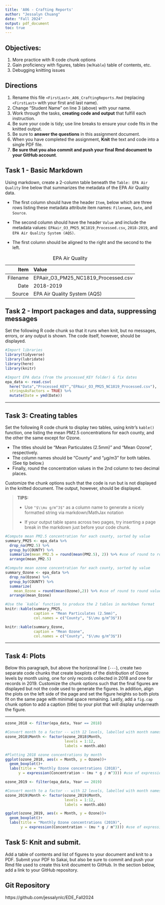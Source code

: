 ```yaml
---
title: 'A06 - Crafting Reports'
author: "Jessalyn Chuang" 
date: "Fall 2024"
output: pdf_document
toc: true
---
```

\listoffigures

## Objectives:

1.  More practice with R code chunk options
2.  Gain proficiency with figures, tables (w/`Kable`) table of contents, etc.
3.  Debugging knitting issues

## Directions

1.  Rename this file `<FirstLast>_A06_CraftingReports.Rmd` (replacing `<FirstLast>` with your first and last name).
2.  Change "Student Name" on line 3 (above) with your name.
3.  Work through the tasks, **creating code and output** that fulfill each instruction.
4.  Be sure your code is tidy; use line breaks to ensure your code fits in the knitted output.
5.  Be sure to **answer the questions** in this assignment document.
6.  When you have completed the assignment, **Knit** the text and code into a single PDF file.
7.  **Be sure that you also commit and push your final Rmd document to your GitHub account**.

## Task 1 - Basic Markdown

Using markdown, create a 2-column table beneath the `Table: EPA Air Quality` line below that summarizes the metadata of the EPA Air Quality data.

- The first column should have the header `Item`, below which are three rows listing these metadata attribute item names: `Filename`, `Date`, and `Source`.

- The second column should have the header `Value` and include the metadata values: `EPAair_O3_PM25_NC1819_Processed.csv`, `2018-2019`, and `EPA Air Quality System (AQS)`.

- The first column should be aligned to the right and the second to the left.

Table: EPA Air Quality

Item  | Value
-------------:|:-------------
Filename  | EPAair_O3_PM25_NC1819_Processed.csv
Date  | 2018-2019
Source  | EPA Air Quality System (AQS)



## Task 2 - Import packages and data, suppressing messages

Set the following R code chunk so that it runs when knit, but no messages, errors, or any output is shown. The code itself, however, should be displayed.

```r
#Import libraries
library(tidyverse)
library(lubridate)
library(here)
library(knitr)

#Import EPA data (from the processed_KEY folder) & fix dates
epa_data <- read.csv(
  here("Data","Processed_KEY","EPAair_O3_PM25_NC1819_Processed.csv"),
  stringsAsFactors = TRUE) %>% 
  mutate(Date = ymd(Date))
```

---

## Task 3: Creating tables

Set the following R code chunk to display two tables, using knitr's `kable()` function, one listing the mean PM2.5 concentrations for each county, and the other the same except for Ozone. 

-   The titles should be "Mean Particulates (2.5mm)" and "Mean Ozone", respectively. 
-   The column names should be "County" and "µg/m3" for both tables. (See tip below.)
-   Finally, round the concentration values in the 2nd column to two decimal places.

Customize the chunk options such that the code is run but is not displayed in the knitted document. The output, however, should be displayed.

> **TIPS:**
>
> -   Use `"$\\mu g/m^3$"` as a column name to generate a nicely formatted string via markdown/MathJax notation
>
> -   If your output table spans across two pages, try inserting a page break in the markdown just before your code chunk.


```r
#Compute mean PM2.5 concentration for each county, sorted by value
summary_PM25 <- epa_data %>% 
  drop_na(PM2.5) %>% 
  group_by(COUNTY) %>% 
  summarize(mean_PM2.5 = round(mean(PM2.5), 2)) %>% #use of round to round values to two decimal places
  arrange(mean_PM2.5)

#Compute mean ozone concentration for each county, sorted by value
summary_Ozone <- epa_data %>% 
  drop_na(Ozone) %>% 
  group_by(COUNTY) %>% 
  summarize(
    mean_Ozone = round(mean(Ozone),2)) %>% #use of round to round values to two decimal places
  arrange(mean_Ozone)

#Use the `kable` function to produce the 2 tables in markdown format
knitr::kable(summary_PM25,
             caption = "Mean Particulates (2.5mm)",
             col.names = c("County", "$\\mu g/m^3$"))

knitr::kable(summary_Ozone,
             caption = "Mean Ozone",
             col.names = c("County", "$\\mu g/m^3$"))
```

---

## Task 4: Plots

Below this paragraph, but above the horizonal line (`---`), create two separate code chunks that create boxplots of the distribution of Ozone levels by month using, one for only records collected in 2018 and one for records in 2019. Customize the chunk options such that the final figures are displayed but not the code used to generate the figures. In addition, align the plots on the left side of the page and set the figure heights so both plots fit on the same page with minimal space remaining. Lastly, add a `fig.cap` chunk option to add a caption (title) to your plot that will display underneath the figure.

---

```r

ozone_2018 <- filter(epa_data, Year == 2018)

#Convert month to a factor -- with 12 levels, labelled with month names
ozone_2018$Month <- factor(ozone_2018$Month, 
                           levels = 1:12, 
                           labels = month.abb)

#Plotting 2018 ozone concentrations by month
ggplot(ozone_2018, aes(x = Month, y = Ozone))+
  geom_boxplot()+
  labs(title = "Monthly Ozone concentrations (2018)",
      y = expression(Concentration ~ (mu * g / m^3))) #use of expression to have units show up nicely
```

```r
ozone_2019 <- filter(epa_data, Year == 2019)

#Convert month to a factor -- with 12 levels, labelled with month names
ozone_2019$Month <- factor(ozone_2019$Month, 
                           levels = 1:12, 
                           labels = month.abb)

ggplot(ozone_2019, aes(x = Month, y = Ozone))+
  geom_boxplot()+
  labs(title = "Monthly Ozone concentrations (2019)",
       y = expression(Concentration ~ (mu * g / m^3))) #use of expression to have units show up nicely
```


\newpage

## Task 5: Knit and submit.

Add a table of contents and list of figures to your document and knit to a PDF. Submit your PDF to Sakai, but also be sure to commit and push your Rmd file used to create this knit document to GitHub. In the section below, add a link to your GitHub repository.

## Git Repository

https://github.com/jessalynlc/EDE_Fall2024
